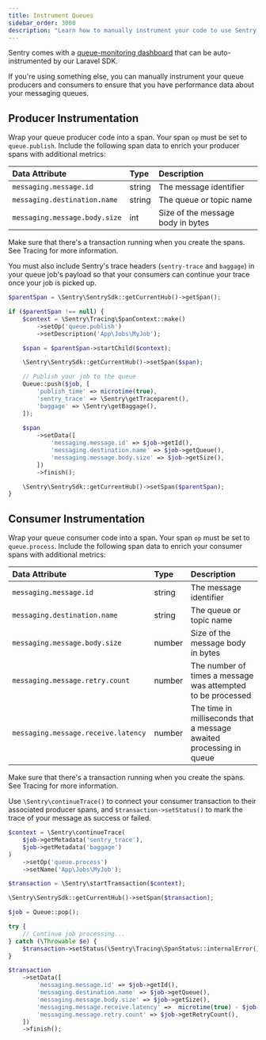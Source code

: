 ```yaml
---
title: Instrument Queues
sidebar_order: 3000
description: "Learn how to manually instrument your code to use Sentry's Queues module. "
---
```

Sentry comes with a [queue-monitoring dashboard](https://sentry.io/orgredirect/organizations/:orgslug/insights/queues/) that can be auto-instrumented by our <PlatformLink to="/guides/laravel/">Laravel SDK</PlatformLink>.

If you're using something else, you can manually instrument your queue producers and consumers to ensure that you have performance data about your messaging queues.

## Producer Instrumentation

Wrap your queue producer code into a span. Your span `op` must be set to `queue.publish`. Include the following span data to enrich your producer spans with additional metrics:

| Data Attribute | Type | Description |
|:--|:--|:--|
| `messaging.message.id ` | string | The message identifier |
| `messaging.destination.name` | string | The queue or topic name |
| `messaging.message.body.size` | int | Size of the message body in bytes |

Make sure that there's a transaction running when you create the spans. See <PlatformLink to="/tracing/">Tracing</PlatformLink> for more information.

You must also include Sentry's trace headers (`sentry-trace` and `baggage`) in your queue job's payload so that your consumers can continue your trace once your job is picked up.


```php
$parentSpan = \Sentry\SentrySdk::getCurrentHub()->getSpan();

if ($parentSpan !== null) {
    $context = \Sentry\Tracing\SpanContext::make()
        ->setOp('queue.publish')
        ->setDescription('App\Jobs\MyJob');

    $span = $parentSpan->startChild($context);

    \Sentry\SentrySdk::getCurrentHub()->setSpan($span);

    // Publish your job to the queue
    Queue::push($job, [
        'publish_time' => microtime(true),
        'sentry_trace' => \Sentry\getTraceparent(),
        'baggage' => \Sentry\getBaggage(),
    ]);
    
    $span
        ->setData([
            'messaging.message.id' => $job->getId(),
            'messaging.destination.name' => $job->getQueue(),
            'messaging.message.body.size' => $job->getSize(),
        ])
        ->finish();

    \Sentry\SentrySdk::getCurrentHub()->setSpan($parentSpan);
}
```


## Consumer Instrumentation

Wrap your queue consumer code into a span. Your span `op` must be set to `queue.process`. Include the following span data to enrich your consumer spans with additional metrics:

| Data Attribute | Type | Description |
|:--|:--|:--|
| `messaging.message.id ` | string | The message identifier |
| `messaging.destination.name` | string | The queue or topic name |
| `messaging.message.body.size` | number | Size of the message body in bytes |
| `messaging.message.retry.count ` | number | The number of times a message was attempted to be processed |
| `messaging.message.receive.latency ` | number | The time in milliseconds that a message awaited processing in queue |

Make sure that there's a transaction running when you create the spans. See <PlatformLink to="/tracing/">Tracing</PlatformLink> for more information.

Use `\Sentry\continueTrace()` to connect your consumer transaction to their associated producer spans, and `$transaction->setStatus()` to mark the trace of your message as success or failed.


```php
$context = \Sentry\continueTrace(
    $job->getMetadata('sentry_trace'),
    $job->getMetadata('baggage')
)
    ->setOp('queue.process')
    ->setName('App\Jobs\MyJob');

$transaction = \Sentry\startTransaction($context);

\Sentry\SentrySdk::getCurrentHub()->setSpan($transaction);

$job = Queue::pop();

try {
    // Continue job processing...
} catch (\Throwable $e) {
    $transaction->setStatus(\Sentry\Tracing\SpanStatus::internalError());
}

$transaction
    ->setData([
        'messaging.message.id' => $job->getId(),
        'messaging.destination.name' => $job->getQueue(),
        'messaging.message.body.size' => $job->getSize(),
        'messaging.message.receive.latency' =>  microtime(true) - $job->getMetadata('publish_time'),
        'messaging.message.retry.count' => $job->getRetryCount(),
    ])
    ->finish();
```
